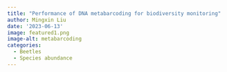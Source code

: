 ```yaml
---
title: "Performance of DNA metabarcoding for biodiversity monitoring"
author: Mingxin Liu
date: '2023-06-13'
image: featured1.png
image-alt: metabarcoding
categories:
  - Beetles
  - Species abundance
---
```

